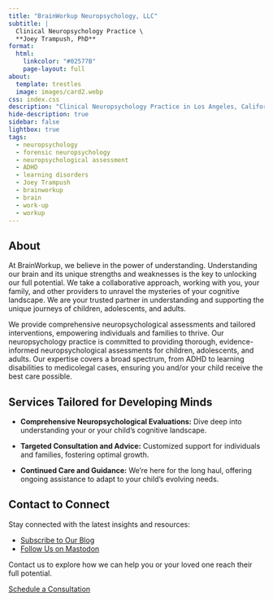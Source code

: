 ```yaml
---
title: "BrainWorkup Neuropsychology, LLC"
subtitle: | 
  Clinical Neuropsychology Practice \
  **Joey Trampush, PhD**
format:
  html:
    linkcolor: "#02577B"
    page-layout: full
about:
  template: trestles
  image: images/card2.webp
css: index.css
description: "Clinical Neuropsychology Practice in Los Angeles, California founded by Joey Trampush, PhD."
hide-description: true
sidebar: false
lightbox: true
tags:
  - neuropsychology
  - forensic neuropsychology
  - neuropsychological assessment
  - ADHD
  - learning disorders
  - Joey Trampush
  - brainworkup
  - brain
  - work-up
  - workup
---
```


## About

At BrainWorkup, we believe in the power of understanding. Understanding our
brain and its unique strengths and weaknesses is the key to unlocking our full
potential. We take a collaborative approach, working with you, your family, and
other providers to unravel the mysteries of your cognitive landscape. We are
your trusted partner in understanding and supporting the unique journeys of
children, adolescents, and adults. 

We provide comprehensive neuropsychological assessments and tailored interventions, empowering individuals and families to thrive. Our neuropsychology practice is committed to providing thorough, evidence-informed neuropsychological assessments for children, adolescents, and adults. Our expertise covers a broad spectrum, from ADHD to learning disabilities to medicolegal cases, ensuring you and/or your child receive the best care possible.

## Services Tailored for Developing Minds

- **Comprehensive Neuropsychological Evaluations:** Dive deep into understanding
your or your child's cognitive landscape.

- **Targeted Consultation and Advice:** Customized support for individuals and families, fostering optimal growth.

- **Continued Care and Guidance:** We're here for the long haul, offering ongoing assistance to adapt to your child's evolving needs.

<!-- ## Contact to Connect

Please contact us with any questions or to obtain neuropsychological services.
[Reach out](docs/contact/index.qmd) to start a conversation! -->

<!-- ## Learn More

Learn about our recent articles and posts: [Blog](docs/blog/index.qmd)

Connect with us on Fosstodon:
[\@brainworkup\@fosstodon.org](https://fosstodon.org/@brainworkup). -->

<!-- <a rel="me" href="https://fosstodon.org/@brainworkup">Mastodon</a> -->

<!-- ## Meet Dr. Trampush

[Joey Trampush, PhD](docs/about/joey-trampush.qmd) is a compassionate and experienced clinical neuropsychologist dedicated to providing the highest quality care. Learn more about his expertise and approach. -->

<!-- **Recent Insights from Our Blog**

- **Unlocking Learning Potential: Strategies for ADHD**
- **The Neuropsychology of Resilience: Building Strength in Challenging Times**
- **Understanding Brain Development: A Guide for Parents** -->

## Contact to Connect

Stay connected with the latest insights and resources:

- [Subscribe to Our Blog](docs/blog/index.qmd)
- [Follow Us on Mastodon](https://fosstodon.org/@brainworkup)

Contact us to explore how we can help you or your loved one reach their full potential.

[Schedule a Consultation](docs/contact/index.qmd)
